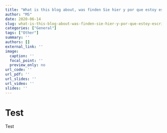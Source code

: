 ```yaml
---
title: "What is this blog about, was finden Sie hier y por que estoy escribiendo eso?"
author: "MS"
date: 2020-06-14
slug: what-is-this-blog-about-was-finden-sie-hier-y-por-que-estoy-escribiendo-eso
categories: ["General"]
tags: ["Other"]
summary: ''
authors: []
external_link: ''
image:
  caption: ''
  focal_point: ''
  preview_only: no
url_code: ''
url_pdf: ''
url_slides: ''
url_video: ''
slides: ''
---
```


# Test
Test
